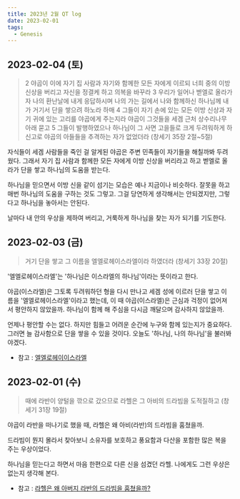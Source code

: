 ```yaml
---
title: 2023년 2월 QT log
date: 2023-02-01
tags:
  - Genesis
---
```



## 2023-02-04 (토)

> 2 야곱이 이에 자기 집 사람과 자기와 함께한 모든 자에게 이르되 너희 중의 이방 신상을 버리고 자신을 정결케 하고 의복을 바꾸라 3 우리가 일어나 벧엘로 올라가자 나의 환난날에 내게 응답하시며 나의 가는 길에서 나와 함께하신 하나님께 내가 거기서 단을 쌓으려 하노라 하매 4 그들이 자기 손에 있는 모든 이방 신상과 자기 귀에 있는 고리를 야곱에게 주는지라 야곱이 그것들을 세겜 근처 상수리나무 아래 묻고 5 그들이 발행하였으나 하나님이 그 사면 고을들로 크게 두려워하게 하신고로 야곱의 아들들을 추격하는 자가 없었더라 (창세기 35장 2절~5절)   

자식들이 세겜 사람들을 죽인 걸 알게된 야곱은 주변 민족들이 자기들을 해칠까봐 두려웠다. 그래서 자기 집 사람과 함께한 모든 자에게 이방 신상을 버리라고 하고 벧엘로 올라가 단을 쌓고 하나님의 도움을 받는다.   

하나님을 믿으면서 이방 신을 같이 섬기는 모습은 예나 지금이나 비슷하다. 잘못을 하고 매번 하나님의 도움을 구하는 것도 그렇고. 그걸 당연하게 생각해서는 안되겠지만, 그렇다고 하나님을 놓아서는 안된다.   

날마다 내 안의 우상을 제하여 버리고, 거룩하게 하나님을 찾는 자가 되기를 기도한다.


## 2023-02-03 (금)

> 거기 단을 쌓고 그 이름을 엘엘로헤이스라엘이라 하였더라 (창세기 33장 20절)   

'엘엘로헤이스라엘'는 '하나님은 이스라엘의 하나님'이라는 뜻이라고 한다.   

야곱(이스라엘)은 그토록 두려워하던 형을 다시 만나고 세겜 성에 이르러 단을 쌓고 이름을 '엘엘로헤이스라엘'이라고 했는데, 이 때 야곱(이스라엘)은 근심과 걱정이 없어져서 평안하지 않았을까. 하나님이 함께 해 주심을 다시금 깨달으며 감사하지 않았을까.   

언제나 평안할 수는 없다. 하지만 힘들고 어려운 순간에 누구와 함께 있는지가 중요하다. 그러면 늘 감사함으로 단을 쌓을 수 있을 것이다. 오늘도 '하나님, 나의 하나님'을 불러봐야겠다.   

* 참고 : [엘엘로헤이이스라엘](http://www.duranno.com/bdictionary/result_vision_detail.asp?cts_id=15808)


## 2023-02-01 (수)

> 때에 라반이 양털을 깎으로 갔으므로 라헬은 그 아비의 드라빔을 도적질하고 (창세기 31장 19절)   

야곱이 라반을 떠나기로 했을 때, 라헬은 왜 아비(라반)의 드라빔을 훔쳤을까.   

드라빔이 뭔지 몰라서 찾아보니 소유자를 보호하고 풍요함과 다산을 포함한 많은 복을 주는 우상이었다.   

하나님을 믿는다고 하면서 마음 한편으로 다른 신을 섬겼던 라헬. 나에게도 그런 우상은 없는지 생각해 본다.   

* 참고 : [라헬은 왜 아버지 라반의 드라빔을 훔쳤을까?](https://blog.naver.com/PostView.naver?blogId=hkhrich&logNo=221201524601&parentCategoryNo=&categoryNo=8&viewDate=&isShowPopularPosts=true&from=search)


